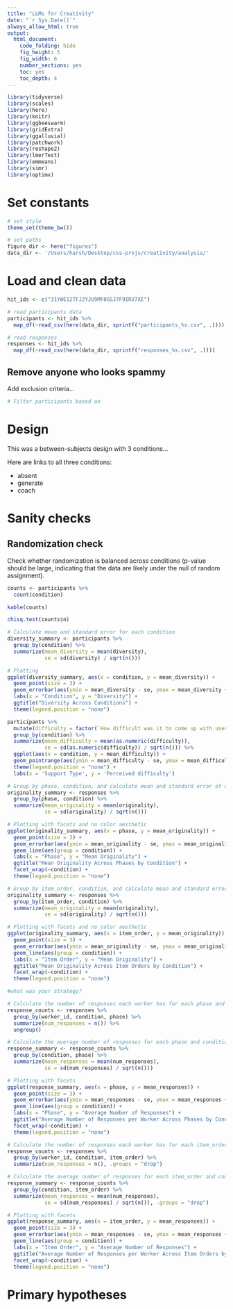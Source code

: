 ```yaml
---
title: "LLMs for Creativity"
date: "`r Sys.Date()`"
always_allow_html: true
output:
  html_document:
    code_folding: hide
    fig_height: 5
    fig_width: 6
    number_sections: yes
    toc: yes
    toc_depth: 4
---
```


```r
library(tidyverse)
library(scales)
library(here)
library(knitr)
library(ggbeeswarm)
library(gridExtra)
library(ggalluvial)
library(patchwork)
library(reshape2)
library(lmerTest)
library(emmeans)
library(simr)
library(optimx)
```

# Set constants
```r
# set style
theme_set(theme_bw())

# set paths
figure_dir <- here("figures")
data_dir <- '/Users/harsh/Desktop/css-projs/creativity/analysis/'
```

# Load and clean data

```r
hit_ids <- c("31YWE12TFJ2YJU9MF0GSJ7F9IRV7XE")

# read participants data
participants <- hit_ids %>%
  map_df(~read_csv(here(data_dir, sprintf("participants_%s.csv", .))))

# read responses
responses <- hit_ids %>%
  map_df(~read_csv(here(data_dir, sprintf("responses_%s.csv", .))))

```
## Remove anyone who looks spammy

Add exclusion criteria...

```r
# Filter participants based on 

```

# Design

This was a between-subjects design with 3 conditions...

Here are links to all three conditions:

* absent
* generate
* coach

# Sanity checks
## Randomization check

Check whether randomization is balanced across conditions (p-value should be large, indicating that the data are likely under the null of random assignment).

```r
counts <- participants %>%
  count(condition)

kable(counts)

chisq.test(counts$n)

```
```r
# Calculate mean and standard error for each condition
diversity_summary <- participants %>%
  group_by(condition) %>%
  summarize(mean_diversity = mean(diversity),
            se = sd(diversity) / sqrt(n()))

# Plotting
ggplot(diversity_summary, aes(x = condition, y = mean_diversity)) +
  geom_point(size = 3) +
  geom_errorbar(aes(ymin = mean_diversity - se, ymax = mean_diversity + se), width = 0.2) +
  labs(x = "Condition", y = "Diversity") +
  ggtitle("Diversity Across Conditions") +
  theme(legend.position = "none")
```


```r
participants %>%
  mutate(difficulty = factor(`How difficult was it to come up with uses for the last object?`, levels = c("Very easy", "Somewhat easy", "Somewhat difficult", "Very difficult"))) %>%
  group_by(condition) %>%
  summarize(mean_difficulty = mean(as.numeric(difficulty)),
            se = sd(as.numeric(difficulty)) / sqrt(n())) %>%
  ggplot(aes(x = condition, y = mean_difficulty)) +
  geom_pointrange(aes(ymin = mean_difficulty - se, ymax = mean_difficulty + se)) +
  theme(legend.position = "none") +
  labs(x = 'Support Type', y = 'Perceived difficulty')
```


```r
# Group by phase, condition, and calculate mean and standard error of originality
originality_summary <- responses %>%
  group_by(phase, condition) %>%
  summarize(mean_originality = mean(originality),
            se = sd(originality) / sqrt(n()))

# Plotting with facets and no color aesthetic
ggplot(originality_summary, aes(x = phase, y = mean_originality)) +
  geom_point(size = 3) +
  geom_errorbar(aes(ymin = mean_originality - se, ymax = mean_originality + se), width = 0.2) +
  geom_line(aes(group = condition)) +
  labs(x = "Phase", y = "Mean Originality") +
  ggtitle("Mean Originality Across Phases by Condition") +
  facet_wrap(~condition) +
  theme(legend.position = "none")
```


```r
# Group by item_order, condition, and calculate mean and standard error of originality
originality_summary <- responses %>%
  group_by(item_order, condition) %>%
  summarize(mean_originality = mean(originality),
            se = sd(originality) / sqrt(n()))

# Plotting with facets and no color aesthetic
ggplot(originality_summary, aes(x = item_order, y = mean_originality)) +
  geom_point(size = 3) +
  geom_errorbar(aes(ymin = mean_originality - se, ymax = mean_originality + se), width = 0.2) +
  geom_line(aes(group = condition)) +
  labs(x = "Item Order", y = "Mean Originality") +
  ggtitle("Mean Originality Across Item Orders by Condition") +
  facet_wrap(~condition) +
  theme(legend.position = "none")

#what was your strategy?
```


```r
# Calculate the number of responses each worker has for each phase and condition
response_counts <- responses %>%
  group_by(worker_id, condition, phase) %>%
  summarize(num_responses = n()) %>%
  ungroup()

# Calculate the average number of responses for each phase and condition, along with standard error
response_summary <- response_counts %>%
  group_by(condition, phase) %>%
  summarize(mean_responses = mean(num_responses),
            se = sd(num_responses) / sqrt(n()))

# Plotting with facets
ggplot(response_summary, aes(x = phase, y = mean_responses)) +
  geom_point(size = 3) +
  geom_errorbar(aes(ymin = mean_responses - se, ymax = mean_responses + se), width = 0.2) +
  geom_line(aes(group = condition)) +
  labs(x = "Phase", y = "Average Number of Responses") +
  ggtitle("Average Number of Responses per Worker Across Phases by Condition") +
  facet_wrap(~condition) +
  theme(legend.position = "none")
```


```r
# Calculate the number of responses each worker has for each item_order and condition
response_counts <- responses %>%
  group_by(worker_id, condition, item_order) %>%
  summarize(num_responses = n(), .groups = "drop")

# Calculate the average number of responses for each item_order and condition, along with standard error
response_summary <- response_counts %>%
  group_by(condition, item_order) %>%
  summarize(mean_responses = mean(num_responses),
            se = sd(num_responses) / sqrt(n()), .groups = "drop")

# Plotting with facets
ggplot(response_summary, aes(x = item_order, y = mean_responses)) +
  geom_point(size = 3) +
  geom_errorbar(aes(ymin = mean_responses - se, ymax = mean_responses + se), width = 0.2) +
  geom_line(aes(group = condition)) +
  labs(x = "Item Order", y = "Average Number of Responses") +
  ggtitle("Average Number of Responses per Worker Across Item Orders by Condition") +
  facet_wrap(~condition) +
  theme(legend.position = "none")
```

# Primary hypotheses


